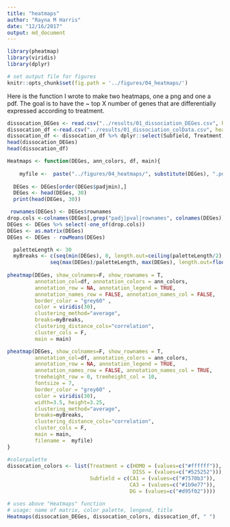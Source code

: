 ```yaml
---
title: "heatmaps"
author: "Rayna M Harris"
date: "12/16/2017"
output: md_document
---
```


```r
library(pheatmap)
library(viridis)
library(dplyr)

# set output file for figures 
knitr::opts_chunk$set(fig.path = '../figures/04_heatmaps/')
```

Here is the function I wrote to make two heatmaps, one a png and one a pdf. The goal is to have the ~ top X number of genes that are differentially expressed according to treatment.


```r
dissocation_DEGes <- read.csv("../results/01_dissociation_DEGes.csv", header = T, check.names = F)
dissocation_df <-read.csv("../results/01_dissociation_colData.csv", header = T, row.names = 1)
dissocation_df <- dissocation_df %>% dplyr::select(Subfield, Treatment)
head(dissocation_DEGes)
head(dissocation_df)
```

```r
Heatmaps <- function(DEGes, ann_colors, df, main){
  
    myfile <-  paste("../figures/04_heatmaps/", substitute(DEGes), ".pdf", sep="")
  
  DEGes <- DEGes[order(DEGes$padjmin),]
  DEGes <- head(DEGes, 30)
  print(head(DEGes, 30))

 rownames(DEGes) <- DEGes$rownames
drop.cols <-colnames(DEGes[,grep("padj|pval|rownames", colnames(DEGes))])
DEGes <- DEGes %>% select(-one_of(drop.cols))
DEGes <- as.matrix(DEGes)
DEGes <- DEGes - rowMeans(DEGes)

  paletteLength <- 30
  myBreaks <- c(seq(min(DEGes), 0, length.out=ceiling(paletteLength/2) + 1), 
              seq(max(DEGes)/paletteLength, max(DEGes), length.out=floor(paletteLength/2)))
  
pheatmap(DEGes, show_colnames=F, show_rownames = T,
         annotation_col=df, annotation_colors = ann_colors, 
         annotation_row = NA, annotation_legend = TRUE,
         annotation_names_row = FALSE, annotation_names_col = FALSE,
         border_color = "grey60" ,
         color = viridis(30),
         clustering_method="average",
         breaks=myBreaks,
         clustering_distance_cols="correlation", 
         cluster_cols = F,
         main = main)  

pheatmap(DEGes, show_colnames=F, show_rownames = T,
         annotation_col=df, annotation_colors = ann_colors, 
         annotation_row = NA, annotation_legend = TRUE,
         annotation_names_row = FALSE, annotation_names_col = TRUE,
         treeheight_row = 0, treeheight_col = 10,
         fontsize = 7, 
         border_color = "grey60" ,
         color = viridis(30),
         width=3.5, height=3.25,
         clustering_method="average",
         breaks=myBreaks,
         clustering_distance_cols="correlation", 
         cluster_cols = F,
         main = main,
         filename =  myfile)
}
```


```r
#colorpalette
dissocation_colors <- list(Treatment = c(HOMO = (values=c("#ffffff")), 
                                         DISS = (values=c("#525252"))),
                           Subfield = c(CA1 = (values=c("#7570b3")),
                                        CA3 = (values=c("#1b9e77")), 
                                        DG = (values=c("#d95f02"))))

# uses above "Heatmaps" function
# usage: name of matrix, color palette, lengend, title
Heatmaps(dissocation_DEGes, dissocation_colors, dissocation_df, " ")
```
